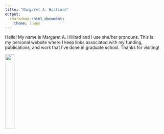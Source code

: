 ```yaml
---
title: "Margaret A. Hilliard"
output:
  rmarkdown::html_document:
    theme: lumen
---
```


Hello! My name is Margaret A. Hilliard and I use she/her pronouns. This is my personal website where I keep links associated with my funding, publications, and work that I've done in graduate school. Thanks for visiting! 

![](images/Screen Shot 2020-12-27 at 9.27.06 AM.png){width=25%}
